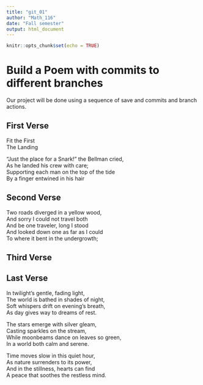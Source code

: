 ```yaml
---
title: "git_01"
author: "Math_116"
date: "Fall semester"
output: html_document
---
```


```r
knitr::opts_chunk$set(echo = TRUE)
```
# Build a Poem with commits to different branches
Our project will be done using a sequence of save and commits and branch actions.
<!-- Do not modify or change any text in "!--" bracketed areas such as this --- these are instructions to
you, if you change any of this the git program will notice it and compromise your git merging strategy !-->

## First Verse 
<!--Put the first five lines of a poem by Lewis Carrol in this section!-->


Fit the First     
            The Landing         

"Just the place for a Snark!" the Bellman cried,    
   As he landed his crew with care;      
Supporting each man on the top of the tide     
   By a finger entwined in his hair         
   
## Second Verse    
<!--Put the first five lines of a poem by Robert Frost here!-->
 
Two roads diverged in a yellow wood,    
And sorry I could not travel both   
And be one traveler, long I stood   
And looked down one as far as I could   
To where it bent in the undergrowth;

## Third Verse
<!--Put the first two verses of The Walrus and the Carpenter here!-->

## Last Verse
<!--Put a short poem you created using chatGPT of 20 to 30 lines,here!-->

In twilight’s gentle, fading light,    
The world is bathed in shades of night,    
Soft whispers drift on evening’s breath,    
As day gives way to dreams of rest.     

The stars emerge with silver gleam,    
Casting sparkles on the stream,    
While moonbeams dance on leaves so green,    
In a world both calm and serene.    

Time moves slow in this quiet hour,   
As nature surrenders to its power,    
And in the stillness, hearts can find   
A peace that soothes the restless mind.
